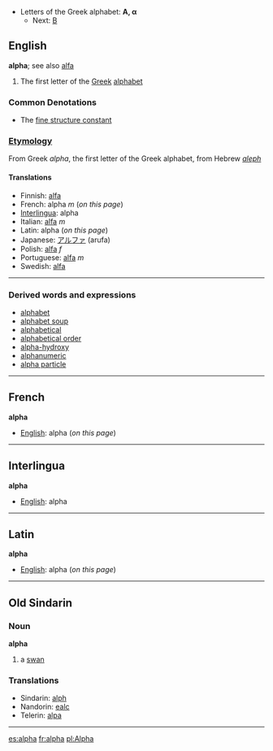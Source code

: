 *Letters of the Greek alphabet: '''&#913;, &#945;'''
**Next: [[beta|&#914;]]

==English==
'''alpha'''; see also [[alfa]]
#The first letter of the [[Greek]] [[alphabet]]

===Common Denotations===
* The [[fine structure constant]]

===[[Etymology]]===

From Greek ''alpha'', the first letter of the Greek alphabet, from Hebrew ''[[aleph]]''

====Translations====

*Finnish: [[alfa]]
*French: alpha ''m'' (''on this page'')
*[[Interlingua]]: alpha
*Italian: [[alfa]] ''m''
*Latin: alpha (''on this page'')
*Japanese: [[アルファ]] (arufa)
*Polish: [[alfa]] ''f''
*Portuguese: [[alfa]] ''m''
*Swedish: [[alfa]]

----

===Derived words and expressions===
*[[alphabet]]
*[[alphabet soup]]
*[[alphabetical]]
*[[alphabetical order]]
*[[alpha-hydroxy]]
*[[alphanumeric]]
*[[alpha particle]]

----

==French==
'''alpha'''

*[[English]]: alpha (''on this page'')

----

==Interlingua==
'''alpha'''

*[[English]]: alpha

----

==Latin==
'''alpha'''

*[[English]]: alpha (''on this page'')
----
==Old Sindarin==
===Noun===
'''alpha'''

#a [[swan]]
===Translations===
*Sindarin: [[alph]]
*Nandorin: [[ealc]]
*Telerin: [[alpa]]
----

[[es:alpha]]
[[fr:alpha]]
[[pl:Alpha]]